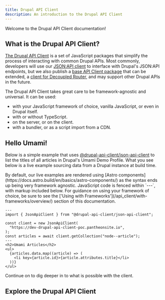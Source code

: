 ```yaml
---
title: Drupal API Client
description: An introduction to the Drupal API Client
---
```



Welcome to the Drupal API Client documentation!

## What is the Drupal API Client?

[The Drupal API Client](https://www.drupal.org/project/api_client) is a set of JavaScript packages that simplify the process of interacting with common Drupal APIs. Most commonly, developers will use our [JSON:API client](https://www.npmjs.com/package/@drupal-api-client/json-api-client) to interface with Drupal's JSON:API endpoints, but we also publish a [base API Client package](https://www.npmjs.com/package/@drupal-api-client/api-client) that can be extended, a [client for Decoupled Router](https://www.npmjs.com/package/@drupal-api-client/decoupled-router-client), and may support other Drupal APIs in the future.

The Drupal API Client takes great care to be framework-agnostic and universal. It can be used:

- with your JavaScript framework of choice, vanilla JavaScript, or even in Drupal itself.
- with or without TypeScript.
- on the server, or on the client.
- with a bundler, or as a script import from a CDN.

## Hello Umami!

Below is a simple example that uses [@drupal-api-client/json-api-client](https://www.npmjs.com/package/@drupal-api-client/json-api-client) to list the titles of all articles in Drupal's Umami Demo Profile. What you see below is a live example sourcing data from a Drupal instance at build time.

<Aside>
  By default, our live examples are rendered using [Astro
  components](https://docs.astro.build/en/basics/astro-components/) as the
  syntax ends up being very framework agnostic. JavaScript code is fenced within
  `---`, with markup included below. For guidance on using your framework of
  choice, be sure to see the ['Using with
  Frameworks'](/api_client/with-frameworks/overview/) section of this
  documentation.
</Aside>

```astro live
---
import { JsonApiClient } from "@drupal-api-client/json-api-client";

const client = new JsonApiClient(
  "https://dev-drupal-api-client-poc.pantheonsite.io",
);
const articles = await client.getCollection("node--article");
---
<h2>Umami Articles</h2>
<ul>
  {articles.data.map((article) => (
    <li key={article.id}>{article.attributes.title}</li>
  ))}
</ul>
```

Continue on to dig deeper in to what is possible with the client.

## Explore the Drupal API Client

<CardGrid>
  <LinkCard
    title="Quick start"
    description="Install the client and source data from a Drupal instance in minutes."
    href="/api_client/getting-started/quick-start"
  />
  <LinkCard
    title="Interactive playground"
    description="Experiment with the client using a live development environment."
    href="/api_client/getting-started/interactive-playground"
  />
  <LinkCard
    title="JSON:API Client tutorial"
    description="An in-depth tutorial introducing all of the features of the JSON:API client."
    href="/api_client/jsonapi-tutorial/about"
  />
  <LinkCard
    title="Using with frameworks"
    description="Use the Drupal API Client with your framework of choice."
    href="/api_client/with-frameworks/overview"
  />
  <LinkCard
    title="API Reference"
    description="Complete API reference for all of our packages."
    href="/api_client/api/drupal-api-client/api-client/classes/apiclient/"
  />
</CardGrid>
